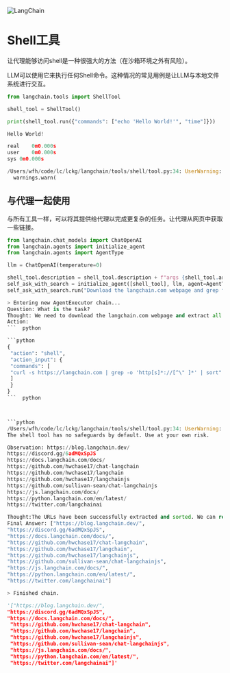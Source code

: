 

<Head>
  <script>
    {
      `(function() {
         var _hmt = _hmt || [];
(function() {
  var hm = document.createElement("script");
  hm.src = "https://hm.baidu.com/hm.js?e60fb290e204e04c5cb6f79b0ac1e697";
  var s = document.getElementsByTagName("script")[0]; 
  s.parentNode.insertBefore(hm, s);
})();
       })();`
    }
  </script>
</Head>

![LangChain](https://pica.zhimg.com/50/v2-56e8bbb52aa271012541c1fe1ceb11a2_r.gif)



Shell工具
============================================================

让代理能够访问shell是一种很强大的方法（在沙箱环境之外有风险）。

LLM可以使用它来执行任何Shell命令。这种情况的常见用例是让LLM与本地文件系统进行交互。

```python
from langchain.tools import ShellTool

shell_tool = ShellTool()

```

```python
print(shell_tool.run({"commands": ["echo 'Hello World!'", "time"]}))

```

```python
Hello World!

real	0m0.000s
user	0m0.000s
sys	0m0.000s

```

```python
/Users/wfh/code/lc/lckg/langchain/tools/shell/tool.py:34: UserWarning: The shell tool has no safeguards by default. Use at your own risk.
  warnings.warn(

```

与代理一起使用
-----------------------------------------------------------------

与所有工具一样，可以将其提供给代理以完成更复杂的任务。让代理从网页中获取一些链接。

```python
from langchain.chat_models import ChatOpenAI
from langchain.agents import initialize_agent
from langchain.agents import AgentType

llm = ChatOpenAI(temperature=0)

shell_tool.description = shell_tool.description + f"args {shell_tool.args}".replace("{", "{{").replace("}", "}}")
self_ask_with_search = initialize_agent([shell_tool], llm, agent=AgentType.CHAT_ZERO_SHOT_REACT_DESCRIPTION, verbose=True)
self_ask_with_search.run("Download the langchain.com webpage and grep for all urls. Return only a sorted list of them. Be sure to use double quotes.")

```

```python
> Entering new AgentExecutor chain...
Question: What is the task?
Thought: We need to download the langchain.com webpage and extract all the URLs from it. Then we need to sort the URLs and return them.
Action:
```  python

```python
{
 "action": "shell",
 "action_input": {
 "commands": [
 "curl -s https://langchain.com | grep -o 'http[s]*://[^\" ]*' | sort"
 ]
 }
}
```  python



```python
/Users/wfh/code/lc/lckg/langchain/tools/shell/tool.py:34: UserWarning: 
The shell tool has no safeguards by default. Use at your own risk.

```

```python
Observation: https://blog.langchain.dev/
https://discord.gg/6adMQxSpJS
https://docs.langchain.com/docs/
https://github.com/hwchase17/chat-langchain
https://github.com/hwchase17/langchain
https://github.com/hwchase17/langchainjs
https://github.com/sullivan-sean/chat-langchainjs
https://js.langchain.com/docs/
https://python.langchain.com/en/latest/
https://twitter.com/langchainai

Thought:The URLs have been successfully extracted and sorted. We can return the list of URLs as the final answer.
Final Answer: ["https://blog.langchain.dev/", 
"https://discord.gg/6adMQxSpJS", 
"https://docs.langchain.com/docs/", 
"https://github.com/hwchase17/chat-langchain", 
"https://github.com/hwchase17/langchain", 
"https://github.com/hwchase17/langchainjs", 
"https://github.com/sullivan-sean/chat-langchainjs", 
"https://js.langchain.com/docs/", 
"https://python.langchain.com/en/latest/", 
"https://twitter.com/langchainai"]

> Finished chain.

```

```python
'["https://blog.langchain.dev/", 
"https://discord.gg/6adMQxSpJS", 
"https://docs.langchain.com/docs/",
 "https://github.com/hwchase17/chat-langchain", 
 "https://github.com/hwchase17/langchain", 
 "https://github.com/hwchase17/langchainjs", 
 "https://github.com/sullivan-sean/chat-langchainjs", 
 "https://js.langchain.com/docs/", 
 "https://python.langchain.com/en/latest/", 
 "https://twitter.com/langchainai"]'

```

